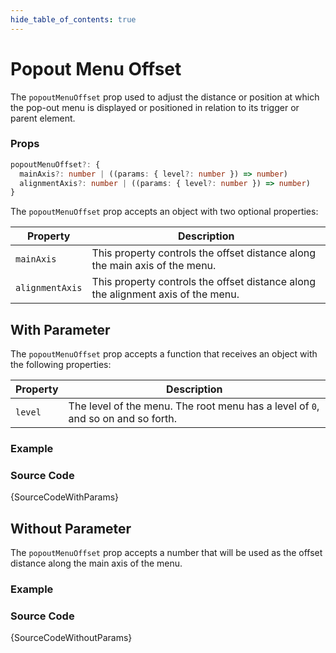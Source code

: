 ```yaml
---
hide_table_of_contents: true
---
```



# Popout Menu Offset

The `popoutMenuOffset` prop used to adjust the distance or position at which the pop-out menu is displayed or positioned in relation to its trigger or parent element.

### Props

```ts noCopy
popoutMenuOffset?: {
  mainAxis?: number | ((params: { level?: number }) => number)
  alignmentAxis?: number | ((params: { level?: number }) => number)
}
```

The `popoutMenuOffset` prop accepts an object with two optional properties:

| Property        | Description                                                                      |
| --------------- | -------------------------------------------------------------------------------- |
| `mainAxis`      | This property controls the offset distance along the main axis of the menu.      |
| `alignmentAxis` | This property controls the offset distance along the alignment axis of the menu. |

## With Parameter

The `popoutMenuOffset` prop accepts a function that receives an object with the following properties:

| Property | Description                                                                      |
| -------- | -------------------------------------------------------------------------------- |
| `level`  | The level of the menu. The root menu has a level of `0`, and so on and so forth. |

### Example

<IframeWindow url='http://localhost:3000/en/menu-examples/horizontal-menu/menu/popout-menu-offset/with-params' />

### Source Code

<TsToJsCodeSnippet>{SourceCodeWithParams}</TsToJsCodeSnippet>

## Without Parameter

The `popoutMenuOffset` prop accepts a number that will be used as the offset distance along the main axis of the menu.

### Example

<IframeWindow url='http://localhost:3000/en/menu-examples/horizontal-menu/menu/popout-menu-offset/without-params' />

### Source Code

<TsToJsCodeSnippet>{SourceCodeWithoutParams}</TsToJsCodeSnippet>
